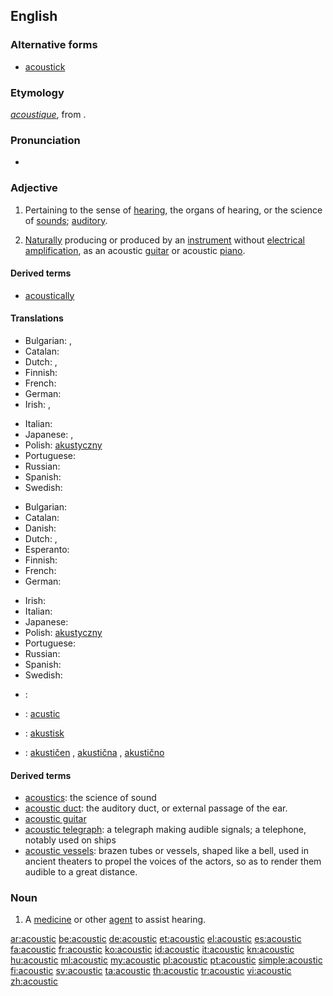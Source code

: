 ==English==

===Alternative forms===
* [[acoustick]] {{qualifier|obsolete}}

===Etymology===
{{etyl|fr}} ''[[acoustique]]'', from {{etyl|grc}} {{term|ἀκουστικός||auditory|tr=akoustikos|lang=grc}}.

===Pronunciation===
* {{audio|En-us-acoustic.ogg|Audio (US)}}

===Adjective===
{{en-adj|-}}

# Pertaining to the sense of [[hearing]], the organs of hearing, or the science of [[sounds]]; [[auditory]].
# {{music}} [[naturally|Naturally]] producing or produced by an [[instrument]] without [[electrical]] [[amplification]], as an acoustic [[guitar]] or acoustic [[piano]].

====Derived terms====
* [[acoustically]]

====Translations====
{{trans-top|pertaining to hearing or the science of sounds}}
* Bulgarian: {{t|bg|слухов}},  {{t|bg|акустичен}}
* Catalan: {{t|ca|acústic}}
* Dutch: {{t-|nl|akoestisch}}, {{t-|nl|akoestische}}
* Finnish: {{t-|fi|akustinen}}
* French: {{t+|fr|acoustique}}
* German: {{t+|de|akustisch}}
* Irish: {{t|ga|fuaimiúil}}, {{t|ga|fuaime}}
{{trans-mid}}
* Italian: {{t+|it|acustico}}
* Japanese: {{t|ja|音の|tr=oto-no}}, {{t|ja|音響の|tr=onkyō-no}}
* Polish: [[akustyczny]]
* Portuguese: {{t+|pt|acústico}}
* Russian: {{t+|ru|акустический|tr=akustíčeskij}}
* Spanish: {{t+|es|acústico}}
* Swedish: {{t+|sv|akustisk}}
{{trans-bottom}}

{{trans-top|producing or produced without electrical amplification}}
* Bulgarian: {{t|bg|акустичен}}
* Catalan: {{t|ca|acústic}}
* Danish: {{t-|da|akustisk}}
* Dutch: {{t-|nl|akoestisch}}, {{t-|nl|akoestische}}
* Esperanto: {{t-|eo|akustika|xs=Esperanto}}
* Finnish: {{t-|fi|akustinen}}
* French: {{t+|fr|acoustique}}
* German: {{t+|de|akustisch}}
{{trans-mid}}
* Irish: {{t|ga|fuaimiúil}}
* Italian: {{t+|it|acustico}}
* Japanese: {{t|ja|アコースティック|tr=akōsutikku}}
* Polish: [[akustyczny]]
* Portuguese: {{t+|pt|acústico}}
* Russian: {{t+|ru|акустический|tr=akustíčeskij}}
* Spanish: {{t+|es|acústico}}
* Swedish: {{t+|sv|akustisk}}
{{trans-bottom}}

{{checktrans-top}}
* {{ttbc|sh}}: {{t-|hr|akustičan}}
* {{ttbc|ia}}: [[acustic]]
* {{ttbc|no}}: [[akustisk]]
* {{ttbc|sl}}: [[akustičen]] {{m}}, [[akustična]] {{f}}, [[akustično]] {{n}}
{{trans-bottom}}

====Derived terms====
* [[acoustics]]: the science of sound
* [[acoustic duct]]: the auditory duct, or external passage of the ear.
* [[acoustic guitar]]
* [[acoustic telegraph]]: a telegraph making audible signals; a telephone, notably used on ships
* [[acoustic vessels]]: brazen tubes or vessels, shaped like a bell, used in ancient theaters to propel the voices of the actors, so as to render them audible to a great distance.

===Noun===
{{en-noun}}

# {{medicine}} A [[medicine]] or other [[agent]] to assist hearing.

[[ar:acoustic]]
[[be:acoustic]]
[[de:acoustic]]
[[et:acoustic]]
[[el:acoustic]]
[[es:acoustic]]
[[fa:acoustic]]
[[fr:acoustic]]
[[ko:acoustic]]
[[id:acoustic]]
[[it:acoustic]]
[[kn:acoustic]]
[[hu:acoustic]]
[[ml:acoustic]]
[[my:acoustic]]
[[pl:acoustic]]
[[pt:acoustic]]
[[simple:acoustic]]
[[fi:acoustic]]
[[sv:acoustic]]
[[ta:acoustic]]
[[th:acoustic]]
[[tr:acoustic]]
[[vi:acoustic]]
[[zh:acoustic]]